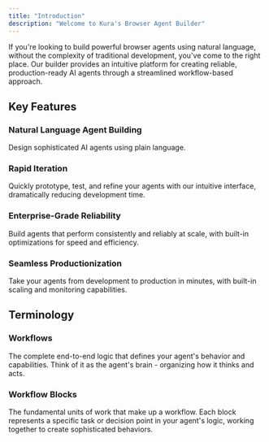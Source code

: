 ```yaml
---
title: "Introduction"
description: "Welcome to Kura's Browser Agent Builder"
---
```


If you're looking to build powerful browser agents using natural language, without the complexity of traditional development, you've come to the right place. Our builder provides an intuitive platform for creating reliable, production-ready AI agents through a streamlined workflow-based approach.

## Key Features

### Natural Language Agent Building

Design sophisticated AI agents using plain language.

### Rapid Iteration

Quickly prototype, test, and refine your agents with our intuitive interface, dramatically reducing development time.

### Enterprise-Grade Reliability

Build agents that perform consistently and reliably at scale, with built-in optimizations for speed and efficiency.

### Seamless Productionization

Take your agents from development to production in minutes, with built-in scaling and monitoring capabilities.

## Terminology

### Workflows

The complete end-to-end logic that defines your agent's behavior and capabilities. Think of it as the agent's brain - organizing how it thinks and acts.

### Workflow Blocks

The fundamental units of work that make up a workflow. Each block represents a specific task or decision point in your agent's logic, working together to create sophisticated behaviors.
